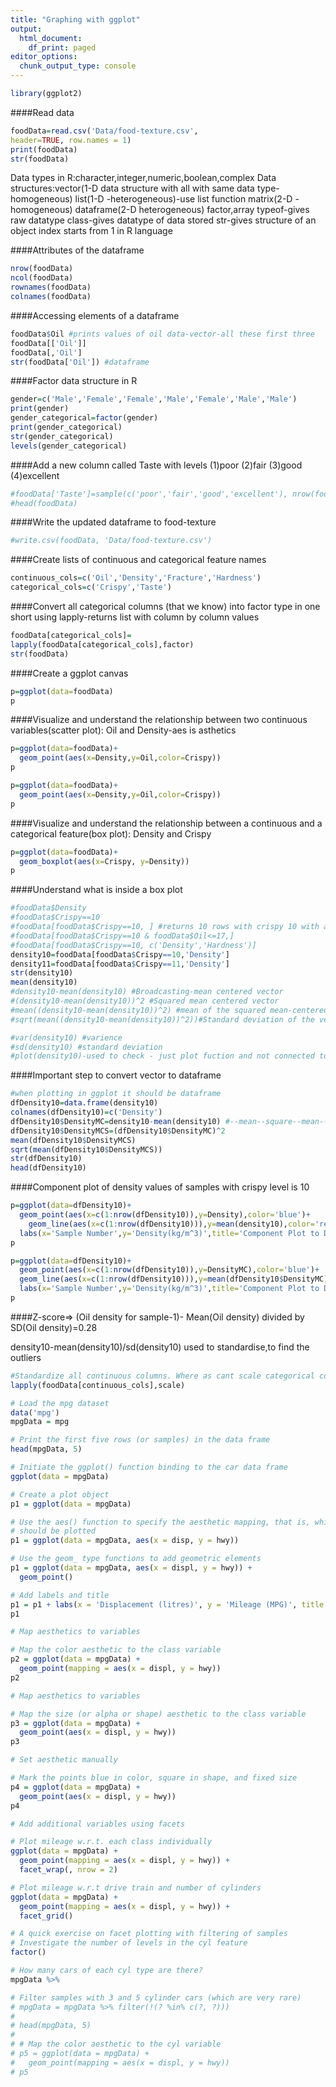 ---
title: "Graphing with ggplot"
output:
  html_document:
    df_print: paged
editor_options:
  chunk_output_type: console
---

```{r}
library(ggplot2)
```

####Read data
```{r}
foodData=read.csv('Data/food-texture.csv',
header=TRUE, row.names = 1)
print(foodData)
str(foodData)
```

Data types in R:character,integer,numeric,boolean,complex
Data structures:vector(1-D  data structure with all with same data type-homogeneous)
                list(1-D -heterogeneous)-use list function
                matrix(2-D -homogeneous)
                dataframe(2-D heterogeneous)
                factor,array
typeof-gives raw datatype
class-gives datatype of data stored
str-gives structure of an object
index starts from 1 in R language


####Attributes of the dataframe
```{r}
nrow(foodData)
ncol(foodData)
rownames(foodData)
colnames(foodData)
```
####Accessing elements of a dataframe
```{r}
foodData$Oil #prints values of oil data-vector-all these first three
foodData[['Oil']]
foodData[,'Oil']
str(foodData['Oil']) #dataframe
```

####Factor data structure in R 
```{r}
gender=c('Male','Female','Female','Male','Female','Male','Male')
print(gender)
gender_categorical=factor(gender)
print(gender_categorical)
str(gender_categorical)
levels(gender_categorical)
```

####Add a new column called Taste with levels (1)poor (2)fair (3)good (4)excellent
```{r}
#foodData['Taste']=sample(c('poor','fair','good','excellent'), nrow(foodData), replace=TRUE,p=c(0.25,0.25,0.25,0.25))
#head(foodData)
```

####Write the updated dataframe to food-texture
```{r}
#write.csv(foodData, 'Data/food-texture.csv')
```

####Create lists of continuous and categorical feature names
```{r}
continuous_cols=c('Oil','Density','Fracture','Hardness')
categorical_cols=c('Crispy','Taste')
```

####Convert all categorical columns (that we know) into factor type in one short using lapply-returns list with column by column values
```{r}
foodData[categorical_cols]=
lapply(foodData[categorical_cols],factor)
str(foodData)
```

####Create a ggplot canvas
```{r}
p=ggplot(data=foodData)
p
```

####Visualize and understand the relationship between two continuous variables(scatter plot): Oil and Density-aes is asthetics
```{r}
p=ggplot(data=foodData)+
  geom_point(aes(x=Density,y=Oil,color=Crispy))
p
```

```{r}
p=ggplot(data=foodData)+
  geom_point(aes(x=Density,y=Oil,color=Crispy))
p
```

####Visualize and understand the relationship between a continuous and a categorical feature(box plot): Density and Crispy
```{r}
p=ggplot(data=foodData)+
  geom_boxplot(aes(x=Crispy, y=Density))
p
```

####Understand what is inside a box plot
```{r}
#foodData$Density
#foodData$Crispy==10
#foodData[foodData$Crispy==10, ] #returns 10 rows with crispy 10 with all columns
#foodData[foodData$Crispy==10 & foodData$Oil<=17,]
#foodData[foodData$Crispy==10, c('Density','Hardness')]
density10=foodData[foodData$Crispy==10,'Density']
density11=foodData[foodData$Crispy==11,'Density']
str(density10)
mean(density10)
#density10-mean(density10) #Broadcasting-mean centered vector
#(density10-mean(density10))^2 #Squared mean centered vector
#mean((density10-mean(density10))^2) #mean of the squared mean-centered vector-varience
#sqrt(mean((density10-mean(density10))^2))#Standard deviation of the vector

#var(density10) #varience
#sd(density10) #standard deviation
#plot(density10)-used to check - just plot fuction and not connected to ggplot.Here index is sample numbers
```

####Important step to convert vector to dataframe
```{r}
#when plotting in ggplot it should be dataframe
dfDensity10=data.frame(density10)
colnames(dfDensity10)=c('Density')
dfDensity10$DensityMC=density10-mean(density10) #--mean--square--mean--square
dfDensity10$DensityMCS=(dfDensity10$DensityMC)^2
mean(dfDensity10$DensityMCS)
sqrt(mean(dfDensity10$DensityMCS))
str(dfDensity10)
head(dfDensity10)
```

####Component plot of density values of samples with crispy level is 10
```{r}
p=ggplot(data=dfDensity10)+
  geom_point(aes(x=c(1:nrow(dfDensity10)),y=Density),color='blue')+
    geom_line(aes(x=c(1:nrow(dfDensity10))),y=mean(density10),color='red')+
  labs(x='Sample Number',y='Density(kg/m^3)',title='Component Plot to Density')
p
```

```{r}
p=ggplot(data=dfDensity10)+
  geom_point(aes(x=c(1:nrow(dfDensity10)),y=DensityMC),color='blue')+
  geom_line(aes(x=c(1:nrow(dfDensity10))),y=mean(dfDensity10$DensityMC),color='red')+
  labs(x='Sample Number',y='Density(kg/m^3)',title='Component Plot to Density')
p
```
####Z-score=> (Oil density for sample-1)- Mean(Oil density) divided by SD(Oil density)=0.28

density10-mean(density10)/sd(density10)
used to standardise,to find the outliers

```{r}
#Standardize all continuous columns. Where as cant scale categorical cols.
lapply(foodData[continuous_cols],scale)
```



```{r}
# Load the mpg dataset
data('mpg')
mpgData = mpg

# Print the first five rows (or samples) in the data frame
head(mpgData, 5)
```
```{r}
# Initiate the ggplot() function binding to the car data frame
ggplot(data = mpgData)

# Create a plot object
p1 = ggplot(data = mpgData)

# Use the aes() function to specify the aesthetic mapping, that is, which variables
# should be plotted
p1 = ggplot(data = mpgData, aes(x = disp, y = hwy))

# Use the geom_ type functions to add geometric elements
p1 = ggplot(data = mpgData, aes(x = displ, y = hwy)) +
  geom_point()

# Add labels and title
p1 = p1 + labs(x = 'Displacement (litres)', y = 'Mileage (MPG)', title = 'Mileage vs. Displacement')
p1
```


```{r}
# Map aesthetics to variables

# Map the color aesthetic to the class variable
p2 = ggplot(data = mpgData) +
  geom_point(mapping = aes(x = displ, y = hwy))
p2
```

```{r}
# Map aesthetics to variables

# Map the size (or alpha or shape) aesthetic to the class variable
p3 = ggplot(data = mpgData) +
  geom_point(aes(x = displ, y = hwy))
p3
```

```{r}
# Set aesthetic manually

# Mark the points blue in color, square in shape, and fixed size
p4 = ggplot(data = mpgData) +
  geom_point(aes(x = displ, y = hwy))
p4
```

```{r}
# Add additional variables using facets

# Plot mileage w.r.t. each class individually
ggplot(data = mpgData) + 
  geom_point(mapping = aes(x = displ, y = hwy)) + 
  facet_wrap(, nrow = 2)
```

```{r}
# Plot mileage w.r.t drive train and number of cylinders
ggplot(data = mpgData) + 
  geom_point(mapping = aes(x = displ, y = hwy)) + 
  facet_grid()
```

```{r}
# A quick exercise on facet plotting with filtering of samples
# Investigate the number of levels in the cyl feature
factor()

# How many cars of each cyl type are there?
mpgData %>% 

# Filter samples with 3 and 5 cylinder cars (which are very rare)
# mpgData = mpgData %>% filter(!(? %in% c(?, ?)))
# 
# head(mpgData, 5)
# 
# # Map the color aesthetic to the cyl variable
# p5 = ggplot(data = mpgData) +
#   geom_point(mapping = aes(x = displ, y = hwy))
# p5
```



